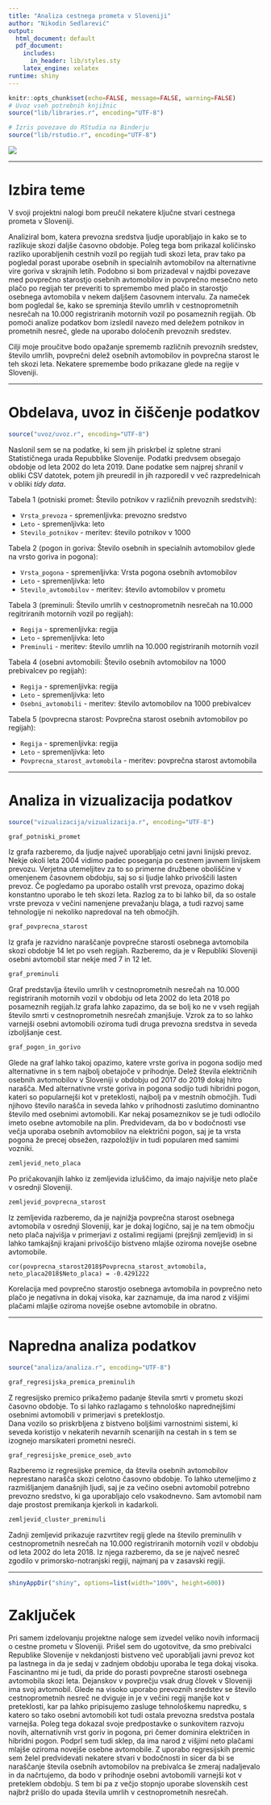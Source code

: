 ```yaml
---
title: "Analiza cestnega prometa v Sloveniji"
author: "Nikodin Sedlarević"
output:
  html_document: default
  pdf_document:
    includes:
      in_header: lib/styles.sty
    latex_engine: xelatex
runtime: shiny
---
```


```r
knitr::opts_chunk$set(echo=FALSE, message=FALSE, warning=FALSE)
# Uvoz vseh potrebnih knjižnic
source("lib/libraries.r", encoding="UTF-8")
```

```r
# Izris povezave do RStudia na Binderju
source("lib/rstudio.r", encoding="UTF-8")
```

![](slike/promet.jpg)


***

# Izbira teme

V svoji projektni nalogi bom preučil nekatere ključne stvari cestnega prometa v Sloveniji.

Analiziral bom, katera prevozna sredstva ljudje uporabljajo in kako se to razlikuje skozi daljše časovno obdobje. Poleg tega bom prikazal količinsko razliko uporabljenih cestnih vozil po regijah tudi skozi leta, prav tako pa pogledal porast uporabe osebnih in specialnih avtomobilov na alternativne vire goriva v skrajnih letih. Podobno si bom prizadeval v najdbi povezave med povprečno starostjo osebnih avtomobilov in povprečno mesečno neto plačo po regijah ter preveriti to spremembo med plačo in starostjo osebnega avtomobila v nekem daljšem časovnem intervalu. Za nameček bom pogledal še, kako se spreminja število umrlih v cestnoprometnih nesrečah na 10.000 registriranih motornih vozil po posameznih regijah. Ob pomoči analize podatkov bom izsledil navezo med deležem potnikov in prometnih nesreč, glede na uporabo določenih prevoznih sredstev.

Cilji moje proučitve bodo opažanje sprememb različnih prevoznih sredstev, število umrlih, povprečni delež osebnih avtomobilov in povprečna starost le teh skozi leta. Nekatere spremembe bodo prikazane glede na regije v Sloveniji.



***

# Obdelava, uvoz in čiščenje podatkov

```r
source("uvoz/uvoz.r", encoding="UTF-8")
```

Naslonil sem se na podatke, ki sem jih priskrbel iz spletne strani Statističnega urada Repubblike Slovenije. Podatki predvsem obsegajo obdobje od leta 2002 do leta 2019.
Dane podatke sem najprej shranil v obliki CSV datotek, potem jih preuredil in jih razporedil v več razpredelnicah v obliki *tidy data*.

Tabela 1 (potniski promet: Število potnikov v različnih prevoznih sredstvih):

- `Vrsta_prevoza` - spremenljivka: prevozno sredstvo
- `Leto` - spremenljivka: leto
- `Stevilo_potnikov` - meritev: število potnikov v 1000

Tabela 2 (pogon in goriva: Število osebnih in specialnih avtomobilov glede na vrsto goriva in pogona):

- `Vrsta_pogona` - spremenljivka: Vrsta pogona osebnih avtomobilov   
- `Leto` - spremenljivka: leto
- `Stevilo_avtomobilov` - meritev: število avtomobilov v prometu

Tabela 3 (preminuli: Število umrlih v cestnoprometnih nesrečah na 10.000 regitriranih motornih vozil po regijah):

- `Regija` - spremenljivka: regija
- `Leto` - spremenljivka: leto
- `Preminuli` - meritev: število umrlih na 10.000 registriranih motornih vozil

Tabela 4 (osebni avtomobili: Število osebnih avtomobilov na 1000 prebivalcev po regijah):

- `Regija` - spremenljivka: regija
- `Leto` - spremenljivka: leto
- `Osebni_avtomobili` - meritev: število avtomobilov na 1000 prebivalcev

Tabela 5 (povprecna starost: Povprečna starost osebnih avtomobilov po regijah):

- `Regija` - spremenljivka: regija
- `Leto` - spremenljivka: leto
- `Povprecna_starost_avtomobila` - meritev: povprečna starost avtomobila



***

# Analiza in vizualizacija podatkov

```r
source("vizualizacija/vizualizacija.r", encoding="UTF-8")
```

```r
graf_potniski_promet
```

Iz grafa razberemo, da ljudje največ uporabljajo cetni javni linijski prevoz.
Nekje okoli leta 2004 vidimo padec poseganja po cestnem javnem linijskem prevozu.
Verjetna utemeljitev za to so primerne družbene oboliščine v omenjenem časovnem obdobju, saj so si ljudje lahko privoščili lasten prevoz.
Če pogledamo pa uporabo ostalih vrst prevoza, opazimo dokaj konstantno uporabo le teh skozi leta.
Razlog za to bi lahko bil, da so ostale vrste prevoza v večini namenjene prevažanju blaga, a tudi razvoj same tehnologije ni nekoliko napredoval na teh območjih.



```r
graf_povprecna_starost
```

Iz grafa je razvidno naraščanje povprečne starosti osebnega avtomobila skozi obdobje 14 let po vseh regijah.
Razberemo, da je v Republiki Sloveniji osebni avtomobil star nekje med 7 in 12 let.



```r
graf_preminuli
```

Graf predstavlja število umrlih v cestnoprometnih nesrečah na 10.000 registriranih motornih vozil v obdobju od leta 2002 do leta 2018 po posameznih regijah.Iz grafa lahko zapazimo, da se bolj ko ne v vseh regijah število smrti v cestnoprometnih nesrečah zmanjšuje. Vzrok za to so lahko varnejši osebni avtomobili oziroma tudi druga prevozna sredstva in seveda izboljšanje cest.



```r
graf_pogon_in_gorivo
```

Glede na graf lahko takoj opazimo, katere vrste goriva in pogona sodijo med alternativne in s tem najbolj obetajoče v prihodnje.
Delež števila električnih osebnih avtomobilov v Sloveniji v obdobju od 2017 do 2019 dokaj hitro narašča. Med alternativne vrste goriva in pogona sodijo tudi hibridni pogon, kateri so popularnejši kot v preteklosti, najbolj pa v mestnih območjih. Tudi njihovo število narašča in seveda lahko v prihodnosti zaslutimo dominantno število med osebnimi avtomobili.
Kar nekaj posameznikov se je tudi odločilo imeto osebne avtomobile na plin.
Predvidevam, da bo v bodočnosti vse večja uporaba osebnih avtomobilov na električni pogon, saj je ta vrsta pogona že precej obsežen, razpoložljiv in tudi popularen med samimi vozniki.



```r
zemljevid_neto_placa
```

Po pričakovanjih lahko iz zemljevida izluščimo, da imajo najvišje neto plače v osrednji Sloveniji.



```r
zemljevid_povprecna_starost
```

Iz zemljevida razberemo, da je najnižja povprečna starost osebnega avtomobila v osrednji Sloveniji, kar je dokaj logično, saj je na tem območju neto plača najvišja v primerjavi z ostalimi regijami (prejšnji zemljevid) in si lahko tamkajšnji krajani privoščijo bistveno mlajše oziroma novejše osebne avtomobile.

`cor(povprecna_starost2018$Povprecna_starost_avtomobila, neto_placa2018$Neto_placa) = -0.4291222`

Korelacija med povprečno starostjo osebnega avtomobila in povprečno neto plačo je negativna in dokaj visoka, kar zaznamuje, da ima narod z višjimi plačami mlajše oziroma novejše osebne avtomobile in obratno.



***

# Napredna analiza podatkov

```r
source("analiza/analiza.r", encoding="UTF-8")
```

```r
graf_regresijska_premica_preminulih
```

Z regresijsko premico prikažemo padanje števila smrti v prometu skozi časovno obdobje.
To si lahko razlagamo s tehnološko naprednejšimi osebnimi avtomobili v primerjavi s preteklostjo.  
Dana vozilo so priskrbljena z bistveno boljšimi varnostnimi sistemi, ki seveda koristijo v nekaterih nevarnih scenarijih na cestah in s tem se izognejo marsikateri prometni nesreči.



```r
graf_regresijske_premice_oseb_avto
```

Razberemo iz regresijske premice, da števila osebnih avtomobilov neprestano narašča skozi celotno časovno obdobje. To lahko utemeljimo z razmišljanjem današnjih ljudi, saj je za večino osebni avtomobil potrebno prevozno sredstvo, ki ga uporabljajo celo vsakodnevno. Sam avtomobil nam daje prostost premikanja kjerkoli in kadarkoli.



```r
zemljevid_cluster_preminuli
``` 

Zadnji zemljevid prikazuje razvrtitev regij glede na število preminulih v cestnoprometnih nesrečah na 10.000 registriranih motornih vozil v obdobju od leta 2002 do leta 2018. Iz njega razberemo, da se je največ nesreč zgodilo v primorsko-notranjski regiji, najmanj pa v zasavski regiji.



***

```r
shinyAppDir("shiny", options=list(width="100%", height=600))
```



# Zaključek

Pri samem izdelovanju projektne naloge sem izvedel veliko novih informacij o cestne prometu v Sloveniji.
Prišel sem do ugotovitve, da smo prebivalci Republike Slovenije v nekdanjosti bistveno več uporabljali javni prevoz kot pa lastnega in da je sedaj v zadnjem obdobju uporaba le tega dokaj visoka. Fascinantno mi je tudi, da pride do porasti povprečne starosti osebnega avtomobila skozi leta. Dejanskov v povprečju vsak drug človek v Sloveniji ima svoj avtomobil. Glede na visoko uporabo prevoznih sredstev se število cestnoprometnih nesreč ne dviguje in je v večini regij manjše kot v preteklosti, kar pa lahko pripisujemo zasluge tehnološkemu napredku, s katero so tako osebni avtomobili kot tudi ostala prevozna sredstva postala varnejša. 
Poleg tega dokazal svoje predpostavke o sunkovitem razvoju novih, alternativnih vrst goriv in pogona, pri čemer dominira električen in hibridni pogon.
Podprl sem tudi sklep, da ima narod z višjimi neto plačami mlajše oziroma novejše osebne avtomobile.
Z uporabo regresijskih premic sem želel predvidevati nekatere stvari v bodočnosti in sicer da bi se naraščanje števila osebnih avtomobilov na prebivalca še zmeraj nadaljevalo in da načrtujemo, da bodo v prihodnje osebni avtobomili varnejši kot v preteklem obdobju. S tem bi pa z večjo stopnjo uporabe slovenskih cest najbrž prišlo do upada števila umrlih v cestnoprometnih nesrečah.